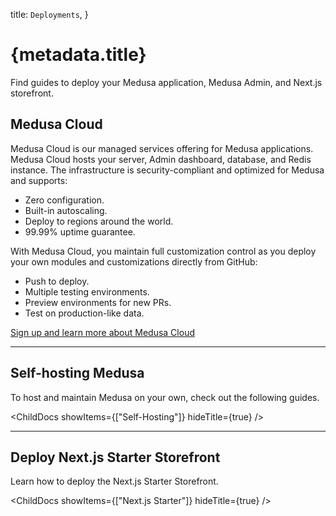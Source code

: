 
  title: `Deployments`,
}

# {metadata.title}

Find guides to deploy your Medusa application, Medusa Admin, and Next.js storefront.

## Medusa Cloud

Medusa Cloud is our managed services offering for Medusa applications. Medusa Cloud hosts your server, Admin dashboard, database, and Redis instance. The infrastructure is security-compliant and optimized for Medusa and supports:

- Zero configuration.
- Built-in autoscaling.
- Deploy to regions around the world.
- 99.99% uptime guarantee.

With Medusa Cloud, you maintain full customization control as you deploy your own modules and customizations directly from GitHub:

- Push to deploy.
- Multiple testing environments.
- Preview environments for new PRs.
- Test on production-like data.

[Sign up and learn more about Medusa Cloud](https://medusajs.com/pricing/)

---

## Self-hosting Medusa

To host and maintain Medusa on your own, check out the following guides.

<ChildDocs showItems={["Self-Hosting"]} hideTitle={true} />

---

## Deploy Next.js Starter Storefront

Learn how to deploy the Next.js Starter Storefront.

<ChildDocs showItems={["Next.js Starter"]} hideTitle={true} />
